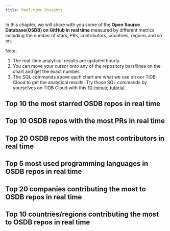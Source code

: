 ```yaml
---
title: Real-time Insights
---
```


In this chapter, we will share with you some of the **Open Source Database(OSDB) on GitHub in real time** measured by different metrics including the number of stars, PRs, contributors, countries, regions and so on.

Note:
1. The real-time analytical results are updated hourly.
2. You can move your cursor onto any of the repository bars/lines on the chart and get the exact number.
3. The SQL commands above each chart are what we use on our TiDB Cloud to get the analytical results. Try those SQL commands by yourselves on TiDB Cloud with this [10-minute tutorial](/blog/analyze-github-events-on-tidb-cloud-in-10-minutes).


## Top 10 the most starred OSDB repos in real time

<CommonChart repo='db_repos' chart='barchart' n={10} category='rt-top10-by-stars' categoryIndex='repo_name' valueIndex='num' formatSql={false} />


## Top 10 OSDB repos with the most PRs in real time

<CommonChart repo='db_repos' chart='barchart' n={10} category='rt-top10-by-prs' categoryIndex='repo_name' valueIndex='num' formatSql={false} />


## Top 20 OSDB repos with the most contributors in real time

<CommonChart repo='db_repos' chart='barchart' n={20} category='rt-top20-by-developers' categoryIndex='repo_name' valueIndex='num' formatSql={false} />



## Top 5 most used programming languages in OSDB repos in real time

<CommonChart repo='db_repos' chart='barchart' n={5} category='rt-top5-languages' categoryIndex='language' valueIndex='num' formatSql={false} />


## Top 20 companies contributing the most to OSDB repos in real time


<CommonChart repo='db_repos' chart='barchart' n={20} category='rt-top20-companies' categoryIndex='company' valueIndex='num' formatSql={false} />


## Top 10 countries/regions contributing the most to OSDB repos in real time

<CommonChart repo='db_repos' chart='barchart' n={20} category='rt-top20-countries' categoryIndex='country' valueIndex='num' formatSql={false} />

